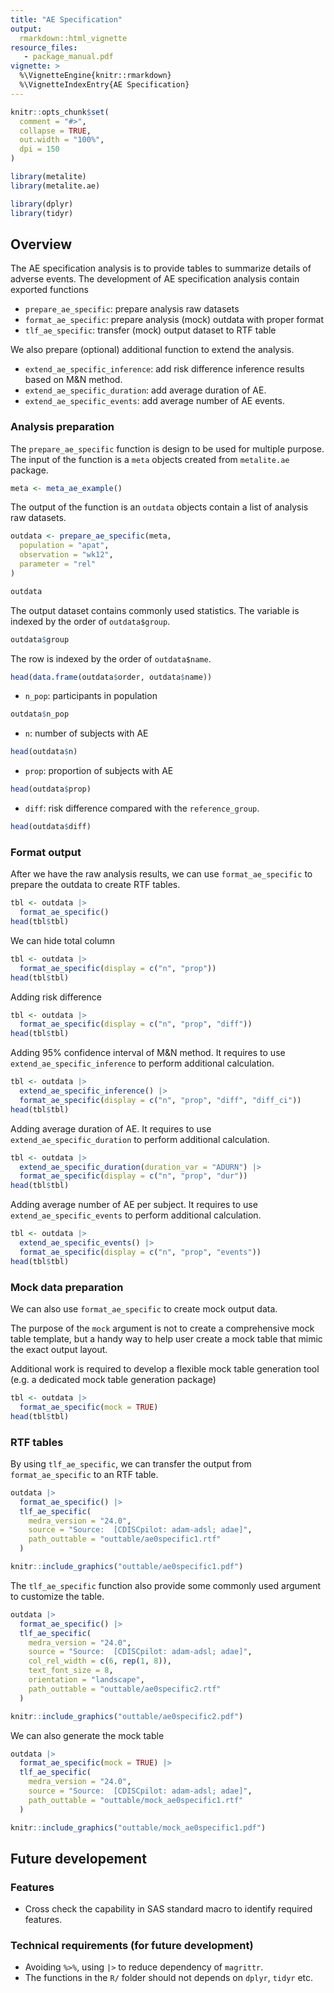 ```yaml
---
title: "AE Specification"
output:
  rmarkdown::html_vignette
resource_files:
   - package_manual.pdf
vignette: >
  %\VignetteEngine{knitr::rmarkdown}
  %\VignetteIndexEntry{AE Specification}
---
```


```r
knitr::opts_chunk$set(
  comment = "#>",
  collapse = TRUE,
  out.width = "100%",
  dpi = 150
)
```

```r
library(metalite)
library(metalite.ae)
```

```r
library(dplyr)
library(tidyr)
```

## Overview

The AE specification analysis is to provide tables to summarize details of adverse events.
The development of AE specification analysis contain exported functions

- `prepare_ae_specific`: prepare analysis raw datasets
- `format_ae_specific`: prepare analysis (mock) outdata with proper format
- `tlf_ae_specific`: transfer (mock) output dataset to RTF table

We also prepare (optional) additional function to extend the analysis.

- `extend_ae_specific_inference`: add risk difference inference results based on M&N method.
- `extend_ae_specific_duration`: add average duration of AE.
- `extend_ae_specific_events`: add average number of AE events.

### Analysis preparation

The `prepare_ae_specific` function is design to be used for multiple purpose.
The input of the function is a `meta` objects created from `metalite.ae` package.

```r
meta <- meta_ae_example()
```

The output of the function is an `outdata` objects contain a list of analysis raw datasets.

```r
outdata <- prepare_ae_specific(meta,
  population = "apat",
  observation = "wk12",
  parameter = "rel"
)
```

```r
outdata
```

The output dataset contains commonly used statistics. The variable is indexed by the order of `outdata$group`.

```r
outdata$group
```

The row is indexed by the order of `outdata$name`.

```r
head(data.frame(outdata$order, outdata$name))
```

- `n_pop`: participants in population

```r
outdata$n_pop
```

- `n`: number of subjects with AE

```r
head(outdata$n)
```

- `prop`: proportion of subjects with AE

```r
head(outdata$prop)
```

- `diff`: risk difference compared with the `reference_group`.

```r
head(outdata$diff)
```

### Format output

After we have the raw analysis results, we can use `format_ae_specific` to prepare the outdata
to create RTF tables.

```r
tbl <- outdata |>
  format_ae_specific()
head(tbl$tbl)
```

We can hide total column

```r
tbl <- outdata |>
  format_ae_specific(display = c("n", "prop"))
head(tbl$tbl)
```

Adding risk difference

```r
tbl <- outdata |>
  format_ae_specific(display = c("n", "prop", "diff"))
head(tbl$tbl)
```

Adding 95% confidence interval of M&N method. It requires to use `extend_ae_specific_inference`
to perform additional calculation.

```r
tbl <- outdata |>
  extend_ae_specific_inference() |>
  format_ae_specific(display = c("n", "prop", "diff", "diff_ci"))
head(tbl$tbl)
```

Adding average duration of AE. It requires to use `extend_ae_specific_duration`
to perform additional calculation.

```r
tbl <- outdata |>
  extend_ae_specific_duration(duration_var = "ADURN") |>
  format_ae_specific(display = c("n", "prop", "dur"))
head(tbl$tbl)
```

Adding average number of AE per subject. It requires to use `extend_ae_specific_events`
to perform additional calculation.

```r
tbl <- outdata |>
  extend_ae_specific_events() |>
  format_ae_specific(display = c("n", "prop", "events"))
head(tbl$tbl)
```

### Mock data preparation

We can also use `format_ae_specific` to create mock output data.

The purpose of the `mock` argument is not to create a comprehensive mock table template,
but a handy way to help user create a mock table that mimic the exact output layout.

Additional work is required to develop a flexible mock table generation tool
(e.g. a dedicated mock table generation package)

```r
tbl <- outdata |>
  format_ae_specific(mock = TRUE)
head(tbl$tbl)
```

### RTF tables

By using `tlf_ae_specific`, we can transfer the output from `format_ae_specific` to an RTF table.

```r
outdata |>
  format_ae_specific() |>
  tlf_ae_specific(
    medra_version = "24.0",
    source = "Source:  [CDISCpilot: adam-adsl; adae]",
    path_outtable = "outtable/ae0specific1.rtf"
  )
```

```r
knitr::include_graphics("outtable/ae0specific1.pdf")
```

The `tlf_ae_specific` function also provide some commonly used argument to customize the table.

```r
outdata |>
  format_ae_specific() |>
  tlf_ae_specific(
    medra_version = "24.0",
    source = "Source:  [CDISCpilot: adam-adsl; adae]",
    col_rel_width = c(6, rep(1, 8)),
    text_font_size = 8,
    orientation = "landscape",
    path_outtable = "outtable/ae0specific2.rtf"
  )
```

```r
knitr::include_graphics("outtable/ae0specific2.pdf")
```

We can also generate the mock table

```r
outdata |>
  format_ae_specific(mock = TRUE) |>
  tlf_ae_specific(
    medra_version = "24.0",
    source = "Source:  [CDISCpilot: adam-adsl; adae]",
    path_outtable = "outtable/mock_ae0specific1.rtf"
  )
```

```r
knitr::include_graphics("outtable/mock_ae0specific1.pdf")
```

## Future developement

### Features

- Cross check the capability in SAS standard macro to identify required features.

### Technical requirements (for future development)

- Avoiding `%>%`, using `|>` to reduce dependency of `magrittr`.
- The functions in the `R/` folder should not depends on `dplyr`, `tidyr` etc.
